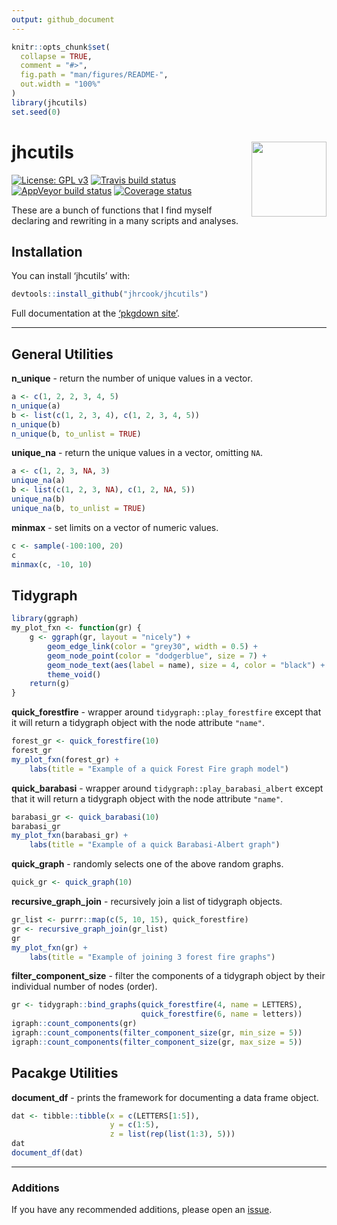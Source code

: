 ```yaml
---
output: github_document
---
```


<!-- README.md is generated from README.Rmd. Please edit that file -->

```r
knitr::opts_chunk$set(
  collapse = TRUE,
  comment = "#>",
  fig.path = "man/figures/README-",
  out.width = "100%"
)
library(jhcutils)
set.seed(0)
```
# jhcutils <img src="man/figures/logo.png" align="right" alt="" width="120" />

[![License: GPL v3](https://img.shields.io/badge/License-GPLv3-blue.svg)](https://www.gnu.org/licenses/gpl-3.0)
[![Travis build status](https://travis-ci.org/jhrcook/jhcutils.svg?branch=master)](https://travis-ci.org/jhrcook/jhcutils)
[![AppVeyor build status](https://ci.appveyor.com/api/projects/status/github/jhrcook/jhcutils?branch=master&svg=true)](https://ci.appveyor.com/project/jhrcook/jhcutils)
[![Coverage status](https://codecov.io/gh/jhrcook/jhcutils/branch/master/graph/badge.svg)](https://codecov.io/github/jhrcook/jhcutils?branch=master)

These are a bunch of functions that I find myself declaring and rewriting in a many scripts and analyses.

## Installation

You can install 'jhcutils' with:

```r
devtools::install_github("jhrcook/jhcutils")
```

Full documentation at the ['pkgdown site'](https://jhrcook.github.io/jhcutils/index.html).

---

## General Utilities

**n_unique** - return the number of unique values in a vector.

```r
a <- c(1, 2, 2, 3, 4, 5)
n_unique(a)
b <- list(c(1, 2, 3, 4), c(1, 2, 3, 4, 5))
n_unique(b)
n_unique(b, to_unlist = TRUE)
```

**unique_na** - return the unique values in a vector, omitting `NA`.

```r
a <- c(1, 2, 3, NA, 3)
unique_na(a)
b <- list(c(1, 2, 3, NA), c(1, 2, NA, 5))
unique_na(b)
unique_na(b, to_unlist = TRUE)
```

**minmax** - set limits on a vector of numeric values.

```r
c <- sample(-100:100, 20)
c
minmax(c, -10, 10)
```


## Tidygraph

```r
library(ggraph)
my_plot_fxn <- function(gr) {
    g <- ggraph(gr, layout = "nicely") +
        geom_edge_link(color = "grey30", width = 0.5) +
        geom_node_point(color = "dodgerblue", size = 7) +
        geom_node_text(aes(label = name), size = 4, color = "black") +
        theme_void()
    return(g)
}
```


**quick_forestfire** - wrapper around `tidygraph::play_forestfire` except that it will return a tidygraph object with the node attribute `"name"`.

```r
forest_gr <- quick_forestfire(10)
forest_gr
my_plot_fxn(forest_gr) +
    labs(title = "Example of a quick Forest Fire graph model")
```

**quick_barabasi** - wrapper around `tidygraph::play_barabasi_albert` except that it will return a tidygraph object with the node attribute `"name"`.

```r
barabasi_gr <- quick_barabasi(10)
barabasi_gr
my_plot_fxn(barabasi_gr) +
    labs(title = "Example of a quick Barabasi-Albert graph")
```

**quick_graph** - randomly selects one of the above random graphs.

```r
quick_gr <- quick_graph(10)
```

**recursive_graph_join** - recursively join a list of tidygraph objects.

```r
gr_list <- purrr::map(c(5, 10, 15), quick_forestfire)
gr <- recursive_graph_join(gr_list)
gr
my_plot_fxn(gr) +
    labs(title = "Example of joining 3 forest fire graphs")
```

**filter_component_size** - filter the components of a tidygraph object by their individual number of nodes (order).

```r
gr <- tidygraph::bind_graphs(quick_forestfire(4, name = LETTERS),
                             quick_forestfire(6, name = letters))
igraph::count_components(gr)
igraph::count_components(filter_component_size(gr, min_size = 5))
igraph::count_components(filter_component_size(gr, max_size = 5))
```


## Pacakge Utilities

**document_df** - prints the framework for documenting a data frame object.

```r
dat <- tibble::tibble(x = c(LETTERS[1:5]),
                      y = c(1:5),
                      z = list(rep(list(1:3), 5)))
dat
document_df(dat)
```

---

### Additions

If you have any recommended additions, please open an [issue](https://github.com/jhrcook/jhcutils/issues).
